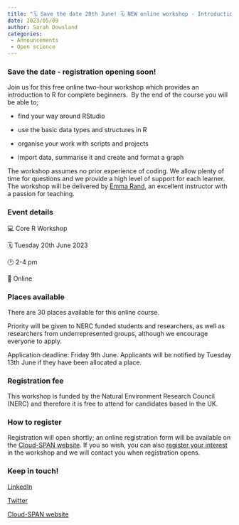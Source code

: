 ```yaml
---
title: "🗓️ Save the date 20th June! 🗓️ NEW online workshop - Introduction to R"
date: 2023/05/09
author: Sarah Dowsland
categories:
 - Announcements
 - Open science
---
```


### **Save the date - registration opening soon!**

Join us for this free online two-hour workshop which provides an introduction to R for complete beginners.  By the end of the course you will be able to;

-   find your way around RStudio

-   use the basic data types and structures in R

-   organise your work with scripts and projects

-   import data, summarise it and create and format a graph

The workshop assumes no prior experience of coding. We allow plenty of time for questions and we provide a high level of support for each learner. The workshop will be delivered by [Emma Rand](https://www.york.ac.uk/biology/our-staff/emma-rand/#tab-1), an excellent instructor with a passion for teaching.

### **Event details**

💻 Core R Workshop

🗓️ Tuesday 20th June 2023

🕑 2-4 pm

📍 Online

### **Places available**

There are 30 places available for this online course.

Priority will be given to NERC funded students and researchers, as well as researchers from underrepresented groups, although we encourage everyone to apply.

Application deadline: Friday 9th June. Applicants will be notified by Tuesday 13th June if they have been allocated a place.

### **Registration fee**

This workshop is funded by the Natural Environment Research Council (NERC) and therefore it is free to attend for candidates based in the UK.

### **How to register**

Registration will open shortly; an online registration form will be available on the [Cloud-SPAN website](https://cloud-span.york.ac.uk). If you so wish, you can also [register your interest](https://docs.google.com/forms/d/e/1FAIpQLSfV79lHfs-rI4J3xHZCZ7KdhyGl7TW1CFSeeEJ7GEs7smaF1Q/viewform) in the workshop and we will contact you when registration opens.

### **Keep in touch!**

[LinkedIn](https://www.linkedin.com/company/cloud-span/)

[Twitter](https://twitter.com/SpanCloud)

[Cloud-SPAN website](https://cloud-span.york.ac.uk/)